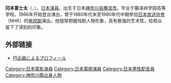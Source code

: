 {{BLP unsourced|time=2020-12-12T07:28:02+00:00}}
{{Infobox entertainer
| name = 冈本富士太
| 出生地 = {{JPN}} [[神奈川县|神奈川县]][[横滨市|横滨市]]
| 民族 = [[大和民族|大和民族]]
| 生年 = 1946
| 生月 = 11
| 生日 = 21
| 没年 = 
| 没月 = 
| 没日 = 
| 職業 = [[演员|演员]]
| type = 男演员
| 活動時期 = 1966年以后 
}}
'''冈本富士太'''（{{jpn|j=岡本 富士太|hg=おかもと ふじた|rm=Okamoto Fujita}}，{{bd|1946年|11月21日|||Okamoto Fujita}}）。[[日本|日本]][[演員|演員]]。出生于日本[[神奈川县|神奈川县]][[横滨市|横滨市]]。毕业于藤泽岭学园高等学校。1966年开始登台演出，曾于1980年代末至1990年代中期参加[[日本放送协會|日本放送协會]]（NHK）的[[电视剧|电视剧]]演出。他擅常把握戏剧人物形象，具有极强的艺术性，给观众留下了深刻的印象。
 
== 外部链接 ==
* [http://www.enkikaku.jp/men'sprofile/okamoto-prof.html 円企画によるプロフィール] {{Wayback|url=http://www.enkikaku.jp/men'sprofile/okamoto-prof.html |date=20190915190316 }}

{{DEFAULTSORT:Okamoto Fujita}}
[[Category:日本電影演員|Category:日本電影演員]]
[[Category:日本電視演員|Category:日本電視演員]]
[[Category:日本男性配音員|Category:日本男性配音員]]
[[Category:神奈川縣出身人物|Category:神奈川縣出身人物]]
{{japan-bio-stub}}